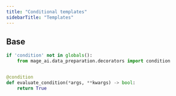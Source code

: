 ```yaml
---
title: "Conditional templates"
sidebarTitle: "Templates"
---
```


## Base

```python
if 'condition' not in globals():
    from mage_ai.data_preparation.decorators import condition


@condition
def evaluate_condition(*args, **kwargs) -> bool:
    return True
```
